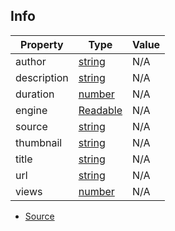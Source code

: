 ## Info

| Property | Type | Value |
| ----------- | ----------- | ----------- |
| author | [string](https://developer.mozilla.org/en-US/docs/Web/JavaScript/Reference/Global_Objects/String) | N/A |
| description | [string](https://developer.mozilla.org/en-US/docs/Web/JavaScript/Reference/Global_Objects/String) | N/A |
| duration | [number](https://developer.mozilla.org/en-US/docs/Web/JavaScript/Reference/Global_Objects/Number) | N/A |
| engine | [Readable](https://nodejs.org/dist/latest/docs/api/stream.html#stream_class_stream_readable) | N/A |
| source | [string](https://developer.mozilla.org/en-US/docs/Web/JavaScript/Reference/Global_Objects/String) | N/A |
| thumbnail | [string](https://developer.mozilla.org/en-US/docs/Web/JavaScript/Reference/Global_Objects/String) | N/A |
| title | [string](https://developer.mozilla.org/en-US/docs/Web/JavaScript/Reference/Global_Objects/String) | N/A |
| url | [string](https://developer.mozilla.org/en-US/docs/Web/JavaScript/Reference/Global_Objects/String) | N/A |
| views | [number](https://developer.mozilla.org/en-US/docs/Web/JavaScript/Reference/Global_Objects/Number) | N/A |


- [Source](https://github.com/Androz2091/discord-player/blob/cd18f37/packages/downloader/src/Downloader.ts#L3)